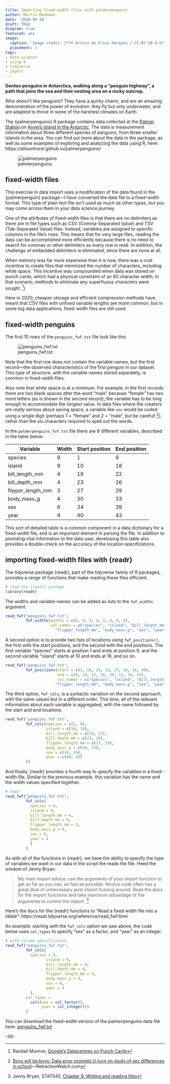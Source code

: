 ```yaml
---
title: Importing fixed-width files with palmerpenguins
author: Martin Monkman
date: '2020-09-14'
draft: TRUE
diagram: true
featured: yes
image:
  caption: 'Image credit: [**© Arturo de Frias Marques / CC-BY-SA-4.0**](https://en.wikipedia.org/wiki/Gentoo_penguin#/media/File:Gentoo_Penguin_AdF.jpg)'
  placement: 3
tags:
- data science
- using R
- tidyverse
- import
---
```


__Gentoo penguins in Antarctica, walking along a "penguin highway", a path that joins the sea and their nesting area on a rocky outcrop.__



Who doesn't like penguins? They have a quirky charm, and are an amazing demonstration of the power of evolution: they fly but only underwater, and are adapted to thrive in some of the harshest climates on Earth.

The {palmerpenguins} R package contains data collected at the [Palmer Station](https://www.usap.gov/videoclipsandmaps/palwebcam.cfm) on [Anvers Island in the Antarctic](https://www.openstreetmap.org/search?query=palmer%20road#map=16/-64.7741/-64.0503){target="blank"}. The data is measurement information about three different species of penguins, from three smaller islands in the area. You can find out more about the data in the package, as well as some examples of exploring and analyzing the data using R, here: https://allisonhorst.github.io/palmerpenguins/ 

![palmerpenguins](logo.png)

## fixed-width files

This exercise in data import uses a modification of the data found in the {palmerpenguin} package—I have converted the data file to a fixed-width format. This type of plain text file isn't used as much as other types, but you may come across them in your data science journey. 

One of the attributes of fixed-width files is that there are no delimiters as there are in file types such as CSV (Comma-Separated Value) and TSV (Tab-Separated Value) files. Instead, variables are assigned to specific columns in the file's rows. This means that for very large files, reading the data can be accomplished more efficiently because there is no need to search for commas or other delimiters as every row is read. In addition, the challenge of embedded delimiters is eliminated, since there are none at all.

When memory was far more expensive than it is now, there was a cost incentive to create files that minimized the number of characters, including white space. This incentive was compounded when data was stored on punch cards, which had a physical constraint of an 80 character width; in that scenario, methods to eliminate _any_ superfluous characters were sought. ^[Randall Munroe, [Google's Datacentres on Punch Cards](https://what-if.xkcd.com/63/){target="blank"}])

Here in 2020, cheaper storage and efficient compression methods have meant that CSV files with unfixed variable lengths are more common, but in some big data applications, fixed-width files are still used.


## fixed-width penguins

The first 10 rows of the `penguins_fwf.txt` file look like this:

![penguins_fwf.txt](penguins_10rows.JPG)

Note that the first row does _not_ contain the variable names, but the first record—the observed characteristics of the first penguin in our dataset. This type of structure, with the variable names stored separately, is common in fixed-width files.

Also note that white space is at a minimum. For example, in the first records there are two blank spaces after the word "male" because "female" has two more letters (as is shown in the second record); the variable has to be long enough to accommodate the longest value. In data files where the creators are _really_ serious about saving space, a variable like `sex` would be coded using a single digit (perhaps 1 = "female" and 2 = "male", but be careful! ^[[Boys will be boys: Data error prompts U-turn on study of sex differences in school](https://retractionwatch.com/2017/10/17/boys-will-boys-data-error-prompts-u-turn-study-sex-differences-school/)—RetractionWatch.com]), rather than the six characters required to spell out the words.


In the `palmerpenguins_fwf.txt` file there are 8 different variables, described in the table below:

Variable           Width   Start position   End position
--------           -----   --------------   ------------
species            9       1                9
island             9       10               18
bill_length_mm     4       19               22
bill_depth_mm      4       23               26
flipper_length_mm  3       27               29
body_mass_g        4       30               33
sex                6       34               39
year               4       40               43

This sort of detailed table is a common component in a data dictionary for a fixed-width file, and is an important element in parsing the file. In addition to providing vital information to the data user, developing this table also provides a double-check on the accuracy of the location specifications.



## importing fixed-width files with {readr} 

The tidyverse package {readr}, part of the tidyverse family of R packages, provides a range of functions that make reading these files efficient.


```r
# load the {readr} package
library(readr)
```


The widths and variable names can be added as lists to the `fwf_widths` argument:

```r

read_fwf("penguins_fwf.txt",
         fwf_widths(widths = c(9, 9, 4, 4, 3, 4, 6, 4),
                    col_names = c("species", "island", "bill_length_mm", "bill_depth_mm",
                      "flipper_length_mm", "body_mass_g", "sex", "year")))

```

A second option is to provide two lists of locations using `fwf_positions()`, the first with the start positions, and the second with the end positions. The first variable "species" starts at position 1 and ends at position 9, and the second variable "island" starts at 10 and ends at 18, and so on.


```r
read_fwf("penguins_fwf.txt",
         fwf_positions(start = c(1, 10, 19, 23, 27, 30, 34, 40),
                       end = c(9, 18, 22, 26, 29, 33, 39, 43),
                       col_names = c("species", "island", "bill_length_mm", "bill_depth_mm",
                      "flipper_length_mm", "body_mass_g", "sex", "year")))

```


The third option, `fwf_cols`, is a syntactic variation on the second approach, with the same values but in a different order. This time, all of the relevant information about each variable is aggregated, with the name followed by the start and end locations.

```r
read_fwf("penguins_fwf.txt",
         fwf_cols(species = c(1, 9),
                  island = c(10, 18),
                  bill_length_mm = c(19, 22),
                  bill_depth_mm = c(23, 26),
                  flipper_length_mm = c(27, 29),
                  body_mass_g = c(30, 33),
                  sex = c(34, 39),
                  year = c(40, 43)
         ))

```

And finally, {readr} provides a fourth way to specify the variables in a fixed-width file. Similar to the previous example, this variation has the name and the width values specified together.

```r

# read 
read_fwf("penguins_fwf.txt", 
         fwf_cols(
           species = 9,
           island = 9,
           bill_length_mm = 4,
           bill_depth_mm = 4,
           flipper_length_mm = 3,
           body_mass_g = 4,
           sex = 6,
           year = 4
           )
         )

```

As with all of the functions in {readr}, we have the ability to specify the type of variables we want in our data in the script the reads the file. Heed the wisdom of Jenny Bryan:

> My main import advice: use the arguments of your import function to get as far as you can, as fast as possible. Novice code often has a great deal of unnecessary post import fussing around. Read the docs for the import functions and take maximum advantage of the arguments to control the import. ^[Jenny Bryan, STAT545, [Chapter 9: Writing and reading files](https://stat545.com/import-export.html)]

Here's the docs for the {readr} functions to "Read a fixed width file into a tibble": https://readr.tidyverse.org/reference/read_fwf.html 


An example: starting with the `fwf_cols` option we saw above, the code below uses `col_types` to specify "sex" as a factor, and "year" as an integer.

```r
# with column specification
read_fwf("penguins_fwf.txt", 
         fwf_cols(
           species = 9, 
                  island = 9,
                  bill_length_mm = 4,
                  bill_depth_mm = 4,
                  flipper_length_mm = 3,
                  body_mass_g = 4,
                  sex = 6,
                  year = 4
           ),
         col_types =
           cols(sex = col_factor(),
                year = col_integer())
         )
```



You can download the fixed-width version of the palmerpenguins data file here: [penguins_fwf.txt](https://drive.google.com/file/d/1_TaotqgmiQqw0fShrEKueU5nM_RkuHbp/view?usp=sharing)


-30-


